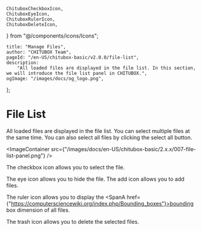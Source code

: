	ChituboxCheckboxIcon,
	ChituboxEyeIcon,
	ChituboxRulerIcon,
	ChituboxDeleteIcon,
} from "@/components/icons/Icons";

	title: "Manage Files",
	author: "CHITUBOX Team",
	pageId: "/en-US/chitubox-basic/v2.0.0/file-list",
	description:
		"All loaded files are displayed in the file list. In this section, we will introduce the file list panel in CHITUBOX.",
	ogImage: "/images/docs/og_logo.png",
};

# File List

All loaded files are displayed in the file list. You can select multiple files at the same time. You can also select all files by clicking the select all button.

<ImageContainer
	src={"/images/docs/en-US/chitubox-basic/2.x.x/007-file-list-panel.png"}
/>

The checkbox icon <ChituboxCheckboxIcon /> allows you to select the file.

The eye icon <ChituboxEyeIcon /> allows you to hide the file. The add icon allows you to add files.

The ruler icon <ChituboxRulerIcon /> allows you to display the <SpanA href={"https://computersciencewiki.org/index.php/Bounding_boxes"}>bounding box</SpanA> dimension of all files.

The trash icon <ChituboxDeleteIcon /> allows you to delete the selected files.
